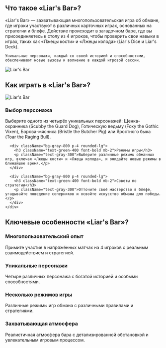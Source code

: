 ## Что такое «Liar's Bar»?

<div className="flex flex-col md:flex-row items-center gap-8">
  <div className="w-full md:w-1/2 text-xl">
    «Liar's Bar» — захватывающая многопользовательская игра об обмане, где игроки участвуют в различных карточных играх, основанных на стратегии и блефе.  Действие происходит в загадочном баре, где вы присоединяетесь к столу из 4 игроков, чтобы проверить свои навыки в играх, таких как «Лжецы кости» и «Лжецы колода»  (Liar's Dice и Liar's Deck).


    Уникальные персонажи, каждый со своей историей и способностями,  обеспечивают новые вызовы и волнение в каждой игровой сессии.
  </div>
  <div className="w-full md:w-1/2 flex justify-center items-center">
    <img 
      src="https://sprunkiretake.fun/games/liar-s-bar/game_screenshot.webp" 
      alt="Liar's Bar" 
      className="w-4/5 h-auto"
    />
  </div>
</div>

## Как играть в «Liar's Bar»?

<div className="flex flex-col md:flex-row items-center gap-8">
  <div className="w-full md:w-1/2">
    <img 
      src="https://sprunkiretake.fun/games/liar-s-bar/game_screenshot.webp" 
      alt="Liar's Bar" 
      className="w-4/5 h-auto mx-auto"
    />
  </div>
  <div className="w-full md:w-1/2">
    <div className="grid grid-cols-1 gap-4 mt-0">
      <div className="bg-gray-800 p-4 rounded-lg">
        <h3 className="text-green-400 font-bold mb-2">Выбор персонажа</h3>
        <p className="text-gray-300">
          Выберите одного из четырёх уникальных персонажей:  Щенка-охранника (Scubby the Guard Dog),  Готическую ведьму (Foxy the Gothic Vixen),  Борова-мясника (Bristle the Butcher Pig) или Яростного быка (Toar the Raging Bull).
        </p>
      </div>

      <div className="bg-gray-800 p-4 rounded-lg">
        <h3 className="text-green-400 font-bold mb-2">Режимы игры</h3>
        <p className="text-gray-300">Выберите различные режимы обманных игр, включая «Лжецы кости» и «Лжецы колода», и ожидайте новые режимы в ближайшее время.</p>
      </div>

      <div className="bg-gray-800 p-4 rounded-lg">
        <h3 className="text-green-400 font-bold mb-2">Советы по стратегии</h3>
        <p className="text-gray-300">Отточите своё мастерство в блефе, угадывайте поведение соперников и освойте искусство обмана для победы.</p>
      </div>
    </div>
  </div>
</div>

## Ключевые особенности «Liar's Bar»?

<div className="grid grid-cols-1 md:grid-cols-2 gap-4">
  <div className="bg-gray-800 p-4 rounded-lg">
    <h3 className="text-green-400 font-bold mb-2">Многопользовательский опыт</h3>
    <p className="text-gray-300">Примите участие в напряжённых матчах на 4 игроков с реальным взаимодействием и стратегией.</p>
  </div>

  <div className="bg-gray-800 p-4 rounded-lg">
    <h3 className="text-green-400 font-bold mb-2">Уникальные персонажи</h3>
    <p className="text-gray-300">Четыре различных персонажа с богатой историей и особыми способностями.</p>
  </div>

  <div className="bg-gray-800 p-4 rounded-lg">
    <h3 className="text-green-400 font-bold mb-2">Несколько режимов игры</h3>
    <p className="text-gray-300">Различные режимы игр обмана с различными правилами и стратегиями.</p>
  </div>

  <div className="bg-gray-800 p-4 rounded-lg">
    <h3 className="text-green-400 font-bold mb-2">Захватывающая атмосфера</h3>
    <p className="text-gray-300">Реалистичная атмосфера бара с детализированной обстановкой и увлекательным игровым процессом.</p>
  </div>
</div>